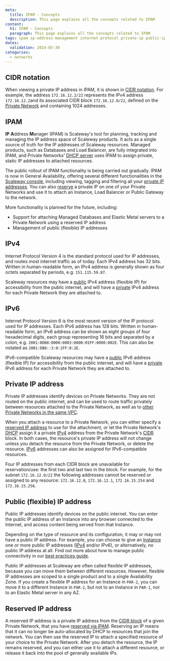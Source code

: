 ```yaml
---
meta:
  title: IPAM - Concepts
  description: This page explains all the concepts related to IPAM
content:
  h1: IPAM - Concepts
  paragraph: This page explains all the concepts related to IPAM
tags: ipam ip-address-management internet-protocol private-ip public-ip flexible-ip list-ips book-ip
dates:
  validation: 2024-05-30
categories:
  - networks
---
```


## CIDR notation

When viewing a private IP address in IPAM, it is shown in [CIDR notation](https://en.wikipedia.org/wiki/Classless_Inter-Domain_Routing#CIDR_notation). For example, the address `172.16.12.2/22` represents the IPv4 address `172.16.12.2`and its associated CIDR block `172.16.12.0/22`, defined on the [Private Network](/network/vpc/how-to/create-private-network/#how-to-configure-cidr) and containing 1024 addresses.

## IPAM

**IP** **A**ddress **M**anager (IPAM) is Scaleway's tool for planning, tracking and managing the IP address space of Scaleway products. It acts as a single source of truth for the IP addresses of Scaleway resources. Managed products, such as Databases and Load Balancer, are fully integrated into IPAM, and Private Networks' [DHCP server](/network/vpc/concepts/#dhcp) uses IPAM to assign private, static IP addresses to attached resources.

The public rollout of IPAM functionality is being carried out gradually. IPAM is now in General Availability, offering several different functionalities in the [Scaleway console](https://console.scaleway.com/ipam/), including viewing, tagging and filtering all your [private IP addresses](#private-ip-address). You can also [reserve](/network/ipam/how-to/reserve-ip/) a private IP on one of your Private Networks and use it to attach an Instance, Load Balancer or Public Gateway to the network.

More functionality is planned for the future, including:

- Support for attaching Managed Databases and Elastic Metal servers to a Private Network using a reserved IP address
- Management of public (flexible) IP addresses

## IPv4

Internet Protocol Version 4 is the standard protocol used for IP addresses, and routes most internet traffic as of today. Each IPv4 address has 32 bits. Written in human-readable form, an IPv4 address is generally shown as four octets separated by periods, e.g. `151.115.59.87`.

Scaleway resources may have a [public](#public-flexible-ip-address) IPv4 address (flexible IP) for accessibility from the public internet, and will have a [private](#private-ip-address) IPv4 address for each Private Network they are attached to.

## IPv6

Internet Protocol Version 6 is the most recent version of the IP protocol used for IP addresses. Each IPv6 address has 128 bits. Written in human-readable form, an IPv6 address can be shown as eight groups of four hexadecimal digits, each group representing 16 bits and separated by a colon, e.g. `2001:0DB8:0000:0003:0000:01FF:0000:002E`. This can also be notated as `2001:DB8::3:0:1FF:0:2E`.

IPv6-compatible Scaleway resources may have a [public](#public-flexible-ip-address) IPv6 address (flexible IP) for accessibility from the public internet, and will have a [private](#private-ip-address) IPv6 address for each Private Network they are attached to. 

## Private IP address

Private IP addresses identify devices on Private Networks. They are not routed on the public internet, and can be used to route traffic privately between resources attached to the Private Network, as well as to [other Private Networks in the same VPC](/network/vpc/concepts/#routing).

When you attach a resource to a Private Network, you can either specify a [reserved IP address](/network/ipam/how-to/reserve-ip/) to use for the attachment, or let the Private Network's [DHCP](/network/vpc/concepts/#dhcp) assign it a private [IPv4](#ipv4) address from the Private Network's [CIDR](/network/vpc/concepts/#cidr-block) block. In both cases, the resource's private IP address will not change unless you detach the resource from the Private Network, or delete the resource. [IPv6](#ipv6) addresses can also be assigned for IPv6-compatible resources.

Four IP addresses from each CIDR block are unavailable for reservation/use: the first two and last two in the block. For example, for the subnet `172.16.12.0/22` the following addresses cannot be reserved or assigned to any resource: `172.16.12.0`, `172.16.12.1`, `172.16.15.254` and `172.16.15.256`.

## Public (flexible) IP address

Public IP addresses identify devices on the public internet. You can enter the public IP address of an Instance into any browser connected to the Internet, and access content being served from that Instance. 

Depending on the type of resource and its configuration, it may or may not have a public IP address. For example, you can choose to give an [Instance](/compute/instances/) one or more public IP addresses ([IPv4](#ipv4) and/or IPv6), or alternatively, no public IP address at all. Find out more about how to manage public connectivity in our [best practices guide](/network/ipam/reference-content/public-connectivity-best-practices/).

Public IP addresses at Scaleway are often called flexible IP addresses, because you can move them between different resources. However, flexible IP addresses are scoped to a single product and to a single Availability Zone. If you create a flexible IP address for an Instance in `PAR-2`, you can move it to a different Instance in `PAR-2`, but not to an Instance in `PAR-1`, nor to an Elastic Metal server in any AZ.

## Reserved IP address

A reserved IP address is a private IP address from the [CIDR block](/network/vpc/concepts/#cidr-block) of a given Private Network, that you have [reserved via IPAM](/network/ipam/how-to/reserve-ip/). Reserving an IP means that it can no longer be auto-allocated by DHCP to resources that join the network. You can then use the reserved IP to attach a specified resource of your choice to the Private Network. After you detach the resource, the IP remains reserved, and you can either use it to attach a different resource, or release it back into the pool of generally available IPs.